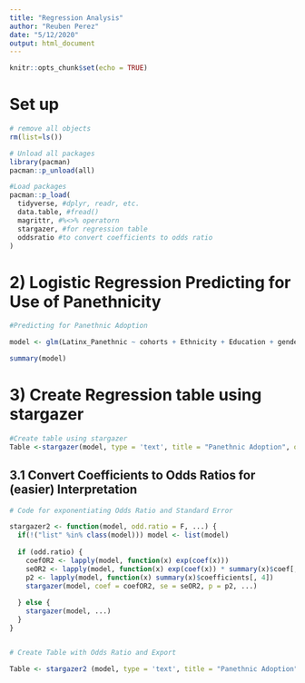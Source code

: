 ```yaml
---
title: "Regression Analysis"
author: "Reuben Perez"
date: "5/12/2020"
output: html_document
---
```


```r
knitr::opts_chunk$set(echo = TRUE)
```

# Set up

```r
# remove all objects
rm(list=ls())

# Unload all packages 
library(pacman)
pacman::p_unload(all)

#Load packages
pacman::p_load(
  tidyverse, #dplyr, readr, etc.
  data.table, #fread() 
  magrittr, #%<>% operatorn
  stargazer, #for regression table
  oddsratio #to convert coefficients to odds ratio
)
```

# 2) Logistic Regression Predicting for Use of Panethnicity

```r
#Predicting for Panethnic Adoption

model <- glm(Latinx_Panethnic ~ cohorts + Ethnicity + Education + gender + HouseholdIncome + Immigrant_Generation + Political_leanings, data = Latinx_subset, family = binomial) 

summary(model)

```

# 3) Create Regression table using stargazer

```r

#Create table using stargazer
Table <-stargazer(model, type = 'text', title = "Panethnic Adoption", order = c("cohorts","Immigrant_Generation","gender","Ethnicity", "HouseholdIncome","Education", "Political_leanings"), covariate.labels=c("Gen X", "Millennials", "Gen Z", "Second Generation","Third Generation", "Gender", "Central American","South American","Other", "Income", "High School", "Some College/Associates", "Bachelors", "Moderate", "Liberal"), dep.var.caption= "")

```

## 3.1  Convert Coefficients to Odds Ratios for (easier) Interpretation

```r

# Code for exponentiating Odds Ratio and Standard Error

stargazer2 <- function(model, odd.ratio = F, ...) {
  if(!("list" %in% class(model))) model <- list(model)
    
  if (odd.ratio) {
    coefOR2 <- lapply(model, function(x) exp(coef(x)))
    seOR2 <- lapply(model, function(x) exp(coef(x)) * summary(x)$coef[, 2])
    p2 <- lapply(model, function(x) summary(x)$coefficients[, 4])
    stargazer(model, coef = coefOR2, se = seOR2, p = p2, ...)
    
  } else {
    stargazer(model, ...)
  }
}


# Create Table with Odds Ratio and Export

Table <- stargazer2 (model, type = 'text', title = "Panethnic Adoption", odd.ratio = T, order = c("cohorts","Immigrant_Generation","gender","Ethnicity", "HouseholdIncome","Education", "Political_leanings"), covariate.labels=c("Gen X", "Millennials", "Gen Z", "Second Generation","Third Generation", "Gender", "Central American","South American","Other", "Income", "High School", "Some College/Associates", "Bachelors", "Moderate", "Liberal"), star.char = c("*", "**", "***"), star.cutoffs = c(.05, .01, .001), dep.var.caption= "", out='/Users/Reubenperez/Dropbox/R Projects/Latinx Project/table.txt')

```

